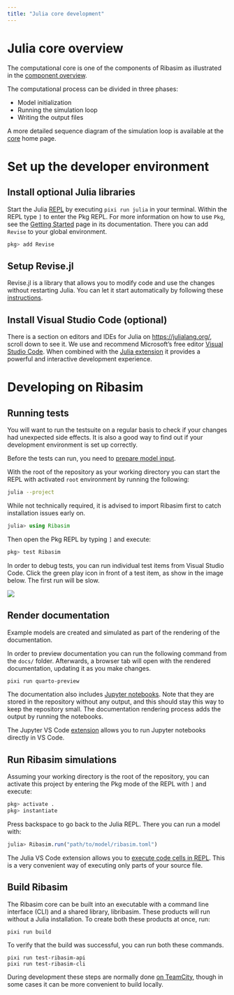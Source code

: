 ```yaml
---
title: "Julia core development"
---
```


# Julia core overview

The computational core is one of the components of Ribasim as illustrated in the [component overview](/tutorial/index.qmd#sec-components).

The computational process can be divided in three phases:

- Model initialization
- Running the simulation loop
- Writing the output files

A more detailed sequence diagram of the simulation loop is available at the [core](/concept/core.qmd#sec-simulationloop) home page.

# Set up the developer environment

## Install optional Julia libraries

Start the Julia [REPL](https://en.wikipedia.org/wiki/Read%E2%80%93eval%E2%80%93print_loop) by executing `pixi run julia` in your terminal.
Within the REPL type `]` to enter the Pkg REPL.
For more information on how to use `Pkg`, see the [Getting Started](https://pkgdocs.julialang.org/v1/getting-started/) page in its documentation.
There you can add `Revise` to your global environment.

```julia
pkg> add Revise
```

## Setup Revise.jl

Revise.jl is a library that allows you to modify code and use the changes without restarting Julia.
You can let it start automatically by following these [instructions](https://timholy.github.io/Revise.jl/stable/config/#Using-Revise-by-default-1).

## Install Visual Studio Code (optional)

There is a section on editors and IDEs for Julia on <https://julialang.org/>, scroll down to see it.
We use and recommend Microsoft's free editor [Visual Studio Code](https://code.visualstudio.com/).
When combined with the [Julia extension](https://www.julia-vscode.org/) it provides a powerful and interactive development experience.

# Developing on Ribasim

## Running tests {#sec-test}

You will want to run the testsuite on a regular basis to check if your changes had unexpected side effects.
It is also a good way to find out if your development environment is set up correctly.

Before the tests can run, you need to [prepare model input](/dev/python.qmd#prepare-model-input).

With the root of the repository as your working directory you can start the REPL with activated `root` environment by running the following:

```bash
julia --project
```

While not technically required, it is advised to import Ribasim first to catch installation issues early on.

```julia
julia> using Ribasim
```

Then open the Pkg REPL by typing `]` and execute:

```julia
pkg> test Ribasim
```

In order to debug tests, you can run individual test items from Visual Studio Code.
Click the green play icon in front of a test item, as show in the image below.
The first run will be slow.

![](https://github.com/Deltares/Ribasim/assets/4471859/58077f71-11d0-4c45-8d95-4eba8c0a0139)

## Render documentation

Example models are created and simulated as part of the rendering of the documentation.

In order to preview documentation you can run the following command from the `docs/` folder.
Afterwards, a browser tab will open with the rendered documentation, updating it as you
make changes.

```bash
pixi run quarto-preview
```

The documentation also includes [Jupyter notebooks](https://jupyter.org/).
Note that they are stored in the repository without any output, and this should stay
this way to keep the repository small. The documentation rendering process adds the output
by running the notebooks.

:::{.callout-tip}
The Jupyter VS Code [extension](https://marketplace.visualstudio.com/items?itemName=ms-toolsai.jupyter) allows you to run Jupyter notebooks directly in VS Code.
:::

## Run Ribasim simulations

Assuming your working directory is the root of the repository,
you can activate this project by entering the Pkg mode of the REPL with `]` and execute:

```julia
pkg> activate .
pkg> instantiate
```

Press backspace to go back to the Julia REPL.
There you can run a model with:
```julia
julia> Ribasim.run("path/to/model/ribasim.toml")
```

:::{.callout-tip}
The Julia VS Code extension allows you to [execute code cells in REPL](https://www.julia-vscode.org/docs/stable/userguide/runningcode/#Running-code-in-the-Julia-REPL).
This is a very convenient way of executing only parts of your source file.
:::

## Build Ribasim

The Ribasim core can be built into an executable with a command line interface (CLI) and a shared library, libribasim.
These products will run without a Julia installation.
To create both these products at once, run:

```
pixi run build
```

To verify that the build was successful, you can run both these commands.

```
pixi run test-ribasim-api
pixi run test-ribasim-cli
```

During development these steps are normally done [on TeamCity](/dev/ci.qmd#TeamCity),
though in some cases it can be more convenient to build locally.
